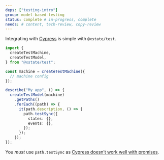 ```yaml
---
deps: ["testing-intro"]
group: model-based-testing
status: complete # in-progress, complete
needs: # content, tech-review, copy-review
---
```


Integrating with [Cypress](https://www.cypress.io) is simple with `@xstate/test`.

```ts
import {
  createTestMachine,
  createTestModel,
} from "@xstate/test";

const machine = createTestMachine({
  // machine config
});

describe("My app", () => {
  createTestModel(machine)
    .getPaths()
    .forEach((path) => {
      it(path.description, () => {
        path.testSync({
          states: {},
          events: {},
        });
      });
    });
});
```

You _must_ use `path.testSync` as [Cypress doesn’t work well with promises](https://docs.cypress.io/guides/references/error-messages#Cypress-detected-that-you-returned-a-promise-from-a-command-while-also-invoking-one-or-more-cy-commands-in-that-promise).

